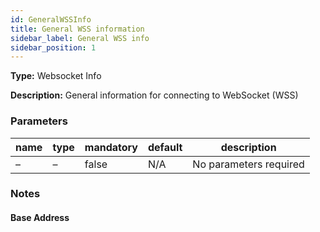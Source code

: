 ```yaml
---
id: GeneralWSSInfo
title: General WSS information
sidebar_label: General WSS info
sidebar_position: 1
---
```


**Type:**  Websocket Info


**Description:**
General information for connecting to WebSocket (WSS)

### Parameters

| name | type | mandatory | default | description            |
| ---- | ---- | --------- | ------- | ---------------------- |
| –    | –    | false     | N/A     | No parameters required |

### Notes

#### Base Address
